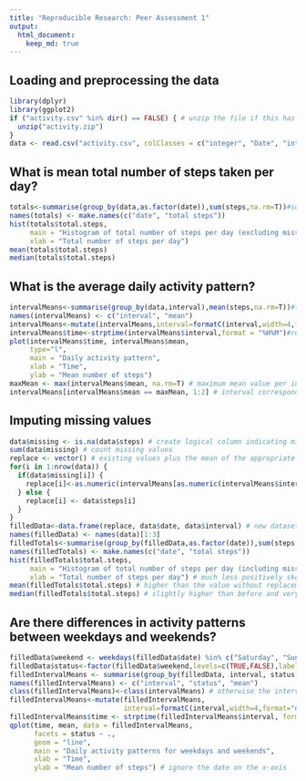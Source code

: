 ```yaml
---
title: "Reproducible Research: Peer Assessment 1"
output: 
  html_document:
    keep_md: true
---
```



## Loading and preprocessing the data
```r
library(dplyr)
library(ggplot2)
if ("activity.csv" %in% dir() == FALSE) { # unzip the file if this has not been done already
  unzip("activity.zip")
}
data <- read.csv("activity.csv", colClasses = c("integer", "Date", "integer"))
```

## What is mean total number of steps taken per day?
```r
totals<-summarise(group_by(data,as.factor(date)),sum(steps,na.rm=T))#sum the steps per day
names(totals) <- make.names(c("date", "total steps"))
hist(totals$total.steps,
     main = "Histogram of total number of steps per day (excluding missing values)",
     xlab = "Total number of steps per day")
mean(totals$total.steps)
median(totals$total.steps)
```

## What is the average daily activity pattern?
```r
intervalMeans<-summarise(group_by(data,interval),mean(steps,na.rm=T))#take the mean per interval
names(intervalMeans) <- c("interval", "mean")
intervalMeans<-mutate(intervalMeans,interval=formatC(interval,width=4,format="d",flag="0"))
intervalMeans$time<-strptime(intervalMeans$interval,format = "%H%M")#reformat intervals to plot
plot(intervalMeans$time, intervalMeans$mean,
     type="l",
     main = "Daily activity pattern",
     xlab = "Time",
     ylab = "Mean number of steps")
maxMean <- max(intervalMeans$mean, na.rm=T) # maximum mean value per interval
intervalMeans[intervalMeans$mean == maxMean, 1:2] # interval corresponding to the maximum
```


## Imputing missing values
```r
data$missing <- is.na(data$steps) # create logical column indicating missing values (interval and date have no missing values)
sum(data$missing) # count missing values
replace <- vector() # existing values plus the mean of the appropriate interval for missing values
for(i in 1:nrow(data)) {
  if(data$missing[i]) {
    replace[i]<-as.numeric(intervalMeans[as.numeric(intervalMeans$interval)==data$interval[i], 2])
  } else {
    replace[i] <- data$steps[i]
  }
}
filledData<-data.frame(replace, data$date, data$interval) # new dataset with missing values filled
names(filledData) <- names(data)[1:3]
filledTotals<-summarise(group_by(filledData,as.factor(date)),sum(steps, na.rm=T))#repeat second chunk
names(filledTotals) <- make.names(c("date", "total steps"))
hist(filledTotals$total.steps,
     main = "Histogram of total number of steps per day (including missing values)",
     xlab = "Total number of steps per day") # much less positively skewed than first histogram
mean(filledTotals$total.steps) # higher than the value without replacement
median(filledTotals$total.steps) # slightly higher than before and very close to the mean
```


## Are there differences in activity patterns between weekdays and weekends?
```r
filledData$weekend <- weekdays(filledData$date) %in% c("Saturday", "Sunday") # logical indicating whether or not the day is a weekend
filledData$status<-factor(filledData$weekend,levels=c(TRUE,FALSE),labels=c("Weekend","Weekday")) # factor variable to split the data into weekends and weekdays
filledIntervalMeans <- summarise(group_by(filledData, interval, status), mean(steps)) # as above, but also grouping according to type of day
names(filledIntervalMeans) <- c("interval", "status", "mean")
class(filledIntervalMeans)<-class(intervalMeans) # otherwise the interval column cannot be altered
filledIntervalMeans<-mutate(filledIntervalMeans,
                            interval=formatC(interval,width=4,format="d",flag="0"))
filledIntervalMeans$time <- strptime(filledIntervalMeans$interval, format = "%H%M")
qplot(time, mean, data = filledIntervalMeans,
      facets = status ~ .,
      geom = "line",
      main = "Daily activity patterns for weekdays and weekends",
      xlab = "Time",
      ylab = "Mean number of steps") # ignore the date on the x-axis
```